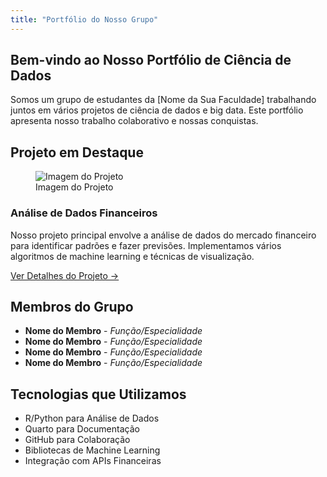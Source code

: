 ```yaml
---
title: "Portfólio do Nosso Grupo"
---
```


:::{.content-block}
## Bem-vindo ao Nosso Portfólio de Ciência de Dados

Somos um grupo de estudantes da [Nome da Sua Faculdade] trabalhando juntos em vários projetos de ciência de dados e big data. Este portfólio apresenta nosso trabalho colaborativo e nossas conquistas.
:::

:::{.content-block}
## Projeto em Destaque

![Imagem do Projeto](/api/placeholder/600/300)

### Análise de Dados Financeiros

Nosso projeto principal envolve a análise de dados do mercado financeiro para identificar padrões e fazer previsões. Implementamos vários algoritmos de machine learning e técnicas de visualização.

[Ver Detalhes do Projeto →](projetos.qmd)
:::

:::{.content-block}
## Membros do Grupo

- **Nome do Membro** - *Função/Especialidade*
- **Nome do Membro** - *Função/Especialidade*
- **Nome do Membro** - *Função/Especialidade*
- **Nome do Membro** - *Função/Especialidade*
:::

:::{.content-block}
## Tecnologias que Utilizamos

- R/Python para Análise de Dados
- Quarto para Documentação
- GitHub para Colaboração
- Bibliotecas de Machine Learning
- Integração com APIs Financeiras
:::